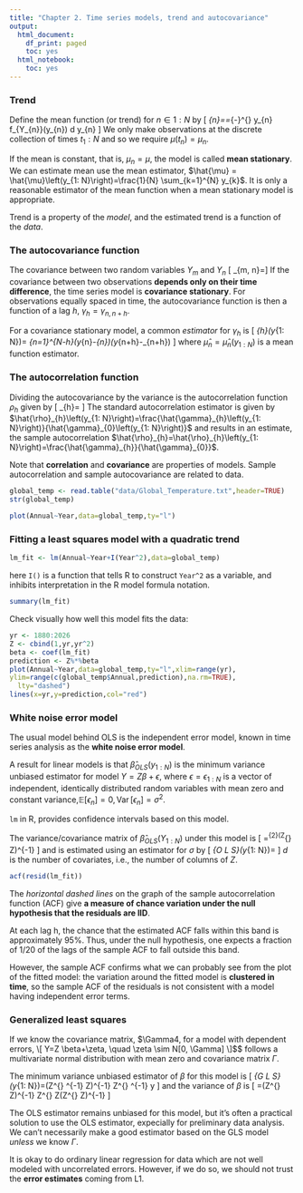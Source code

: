 ```yaml
---
title: "Chapter 2. Time series models, trend and autocovariance"
output:
  html_document:
    df_print: paged
    toc: yes
  html_notebook:
    toc: yes
---
```


### Trend
Define the mean function (or trend) for $n \in 1: N$ by
\[
\mu_{n}=\mathbb{E}\left[Y_{n}\right]=\int_{-\infty}^{\infty} y_{n} f_{Y_{n}}\left(y_{n}\right) d y_{n}
\]
We only make observations at the discrete collection of times $t_1:N$ and so we require $\mu(t_n) = \mu_n$.

If the mean is constant, that is, $\mu_n = \mu$, the model is called **mean stationary**. We can estimate mean use the mean estimator, $\hat{\mu} = \hat{\mu}\left(y_{1: N}\right)=\frac{1}{N} \sum_{k=1}^{N} y_{k}$. It is only a reasonable estimator of the mean function when a mean stationary model is appropriate.

Trend is a property of the *model*, and the estimated trend is a function of the *data*.

### The autocovariance function
The covariance between two random variables $Y_m$ and $Y_n$
\[
\gamma_{m, n}=\mathbb{E}\left[\left(Y_{m}-\mu_{m}\right)\left(Y_{n}-\mu_{n}\right)\right]
\]
If the covariance between two observations **depends only on their time difference**, the time series model is **covariance stationary**. For observations equally spaced in time, the autocovariance function is then a function of a lag $h$, $\gamma_{h}=\gamma_{n, n+h}$.

For a covariance stationary model, a common *estimator* for $\gamma_h$ is
\[
\hat{\gamma}_{h}\left(y_{1: N}\right)=\frac{1}{N} \sum_{n=1}^{N-h}\left(y_{n}-\hat{\mu}_{n}\right)\left(y_{n+h}-\hat{\mu}_{n+h}\right)
\]
where $\hat{\mu}_{n}=\hat{\mu}_{n}\left(y_{1: N}\right)$ is a mean function estimator.

### The autocorrelation function
Dividing the autocovariance by the variance is the autocorrelation function $\rho_h$ given by
\[
\rho_{h}=\frac{\gamma_{h}}{\gamma_{0}}
\]
The standard autocorrelation estimator is given by $\hat{\rho}_{h}\left(y_{1: N}\right)=\frac{\hat{\gamma}_{h}\left(y_{1: N}\right)}{\hat{\gamma}_{0}\left(y_{1: N}\right)}$ and results in an estimate, the sample autocorrelation $\hat{\rho}_{h}=\hat{\rho}_{h}\left(y_{1: N}\right)=\frac{\hat{\gamma}_{h}}{\hat{\gamma}_{0}}$.

Note that **correlation** and **covariance** are properties of models. Sample autocorrelation and sample autocovariance are related to data.

```r
global_temp <- read.table("data/Global_Temperature.txt",header=TRUE)
str(global_temp)
```
```r
plot(Annual~Year,data=global_temp,ty="l")
```

### Fitting a least squares model with a quadratic trend

```r
lm_fit <- lm(Annual~Year+I(Year^2),data=global_temp)
```
here `I()` is a function that tells R to construct `Year^2` as a variable, and inhibits interpretation in the R model formula notation.
```r
summary(lm_fit)
```
Check visually how well this model fits the data:
```r
yr <- 1880:2026
Z <- cbind(1,yr,yr^2)
beta <- coef(lm_fit)
prediction <- Z%*%beta
plot(Annual~Year,data=global_temp,ty="l",xlim=range(yr),
ylim=range(c(global_temp$Annual,prediction),na.rm=TRUE),
  lty="dashed")
lines(x=yr,y=prediction,col="red")
```

### White noise error model
The usual model behind OLS is the independent error model, known in time series analysis as the **white noise error model**.

A result for linear models is that $\hat{\beta}_{O L S}\left(y_{1: N}\right)$ is the minimum variance unbiased estimator for model $Y = Z\beta + \epsilon$, where $\epsilon = \epsilon_{1:N}$ is a vector of independent, identically distributed random variables with mean zero and constant variance,$\mathbb{E}\left[\epsilon_{n}\right]=0,  \operatorname{Var}\left[\epsilon_{n}\right]=\sigma^{2}$. 

`lm` in R, provides confidence intervals based on this model.

The variance/covariance matrix of $\hat{\beta}_{O L S}\left(Y_{1: N}\right)$ under this model is 
\[
\operatorname{Cov}\left[\hat{\beta}_{O L S}\left(Y_{1: N}\right)\right]=\sigma^{2}\left(Z^{\mathrm{T}} Z\right)^{-1}
\]
and is estimated using an estimator for $\sigma$ by 
\[
\hat{\sigma}_{O L S}\left(y_{1: N}\right)=\sqrt{\frac{1}{N-d}\left(y-Z \hat{\beta}_{O L S}\right)^{\mathrm{T}}\left(y-Z \hat{\beta}_{O L S}\right)}
\]
$d$ is the number of covariates, i.e., the number of columns of $Z$.
```r
acf(resid(lm_fit))
```

The *horizontal dashed lines* on the graph of the sample autocorrelation function (ACF) give **a measure of chance variation under the null hypothesis that the residuals are IID**.

At each lag h, the chance that the estimated ACF falls within this band is approximately $95\%$. Thus, under the null hypothesis, one expects a fraction of $1/20$ of the lags of the sample ACF to fall outside this band.

However, the sample ACF confirms what we can probably see from the plot of the fitted model: the variation around the fitted model is **clustered in time**, so the sample ACF of the residuals is not consistent with a model having independent error terms.

### Generalized least squares

If we know the covariance matrix, $\Gamma4, for a model with dependent errors, 
\[
Y=Z \beta+\zeta, \quad \zeta \sim N[0, \Gamma]
\]
$\zeta$ follows a multivariate normal distribution with mean zero and covariance matrix $\Gamma$.

The minimum variance unbiased estimator of $\beta$ for this model is
\[
\hat{\beta}_{G L S}\left(y_{1: N}\right)=\left(Z^{\mathrm{T}} \Gamma^{-1} Z\right)^{-1} Z^{\mathrm{T}} \Gamma^{-1} y
\]
and the variance of $\beta$ is 
\[
\operatorname{Var}\left[\hat{\beta}_{O L S}\left(Y_{1: N}\right)\right]=\left(Z^{\mathrm{T}} Z\right)^{-1} Z^{\mathrm{T}} \Gamma Z\left(Z^{\mathrm{T}} Z\right)^{-1}
\]

The OLS estimator remains unbiased for this model, but it's often a practical solution to use the OLS estimator, expecially for preliminary data analysis.  We  can’t necessarily make a good estimator based on the GLS model *unless* we know $\Gamma$.

It is okay to do ordinary linear regression for data which are not well modeled with uncorrelated errors. However, if we do so, we should not trust the **error estimates** coming from L1.


